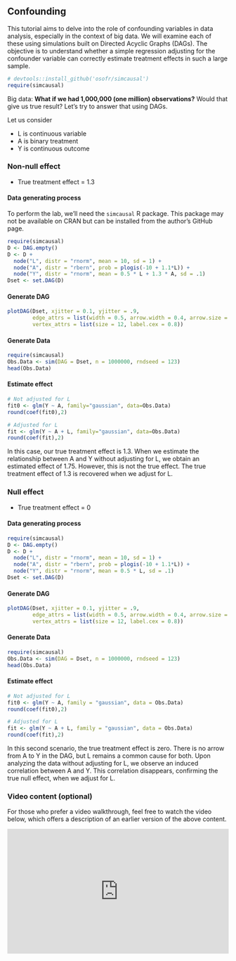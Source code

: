 ## Confounding {.unnumbered}

This tutorial aims to delve into the role of confounding variables in data analysis, especially in the context of big data. We will examine each of these using simulations built on Directed Acyclic Graphs (DAGs). The objective is to understand whether a simple regression adjusting for the confounder variable can correctly estimate treatment effects in such a large sample.

```r
# devtools::install_github('osofr/simcausal')
require(simcausal)
```

Big data: **What if we had 1,000,000 (one million) observations?** Would that give us true result? Let's try to answer that using DAGs.

Let us consider

-   L is continuous variable
-   A is binary treatment
-   Y is continuous outcome

### Non-null effect

-   True treatment effect = 1.3

#### Data generating process

To perform the lab, we'll need the `simcausal` R package. This package may not be available on CRAN but can be installed from the author's GitHub page.

```r
require(simcausal)
D <- DAG.empty()
D <- D + 
  node("L", distr = "rnorm", mean = 10, sd = 1) + 
  node("A", distr = "rbern", prob = plogis(-10 + 1.1*L)) +
  node("Y", distr = "rnorm", mean = 0.5 * L + 1.3 * A, sd = .1)
Dset <- set.DAG(D)
```

#### Generate DAG

```r
plotDAG(Dset, xjitter = 0.1, yjitter = .9,
        edge_attrs = list(width = 0.5, arrow.width = 0.4, arrow.size = 0.7),
        vertex_attrs = list(size = 12, label.cex = 0.8))

```

#### Generate Data

```r
require(simcausal)
Obs.Data <- sim(DAG = Dset, n = 1000000, rndseed = 123)
head(Obs.Data)
```

#### Estimate effect

```r
# Not adjusted for L
fit0 <- glm(Y ~ A, family="gaussian", data=Obs.Data)
round(coef(fit0),2)

# Adjusted for L
fit <- glm(Y ~ A + L, family="gaussian", data=Obs.Data)
round(coef(fit),2)
```

::: callout-important
In this case, our true treatment effect is 1.3. When we estimate the relationship between A and Y without adjusting for L, we obtain an estimated effect of 1.75. However, this is not the true effect. The true treatment effect of 1.3 is recovered when we adjust for L.
::: 

### Null effect

-   True treatment effect = 0

#### Data generating process

```r
require(simcausal)
D <- DAG.empty()
D <- D + 
  node("L", distr = "rnorm", mean = 10, sd = 1) + 
  node("A", distr = "rbern", prob = plogis(-10 + 1.1*L)) +
  node("Y", distr = "rnorm", mean = 0.5 * L, sd = .1)
Dset <- set.DAG(D)
```

#### Generate DAG

```r
plotDAG(Dset, xjitter = 0.1, yjitter = .9,
        edge_attrs = list(width = 0.5, arrow.width = 0.4, arrow.size = 0.7),
        vertex_attrs = list(size = 12, label.cex = 0.8))

```

#### Generate Data

```r
require(simcausal)
Obs.Data <- sim(DAG = Dset, n = 1000000, rndseed = 123)
head(Obs.Data)
```

#### Estimate effect

```r
# Not adjusted for L
fit0 <- glm(Y ~ A, family = "gaussian", data = Obs.Data)
round(coef(fit0),2)

# Adjusted for L
fit <- glm(Y ~ A + L, family = "gaussian", data = Obs.Data)
round(coef(fit),2)
```


::: callout-important
In this second scenario, the true treatment effect is zero. There is no arrow from A to Y in the DAG, but L remains a common cause for both. Upon analyzing the data without adjusting for L, we observe an induced correlation between A and Y. This correlation disappears, confirming the true null effect, when we adjust for L.
::: 

### Video content (optional)

::: callout-tip
For those who prefer a video walkthrough, feel free to watch the video below, which offers a description of an earlier version of the above content.
:::

::: {style="position: relative; padding-bottom: 56.25%; height: 0; overflow: hidden;"}
<iframe src="https://www.youtube.com/embed/EcX7ILtp9aQ" style="position: absolute; top: 0; left: 0; width: 100%; height: 100%; border:0;" allowfullscreen>

</iframe>
:::
